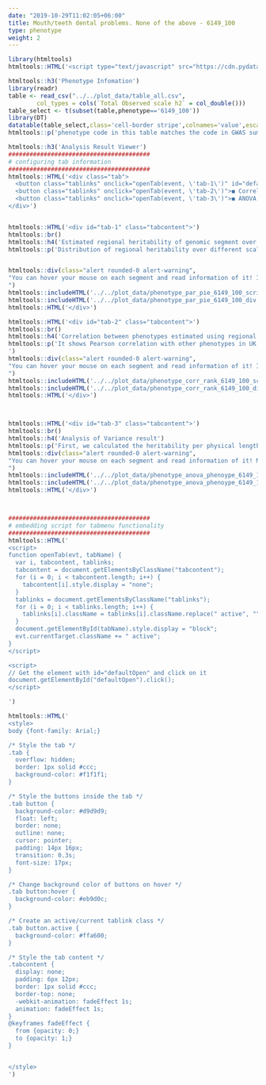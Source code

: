 ```yaml
---
date: "2019-10-29T11:02:05+06:00"
title: Mouth/teeth dental problems. None of the above - 6149_100
type: phenotype
weight: 2
---
```


```r
library(htmltools)
htmltools::HTML('<script type="text/javascript" src="https://cdn.pydata.org/bokeh/release/bokeh-1.3.4.min.js"></script>')
```


```r
htmltools::h3('Phenotype Infomation')
library(readr)
table <- read_csv("../../plot_data/table_all.csv",
        col_types = cols(`Total Observed scale h2` = col_double()))
table_select <- t(subset(table,phenotype=='6149_100'))
library(DT)
datatable(table_select,class='cell-border stripe',colnames='value',escape=FALSE,filter="none",options = list(pageLength = 30))
htmltools::p('phenotype code in this table matches the code in GWAS summary statistics offered by the Neale lab(http://www.nealelab.is/uk-biobank).')
```


```r
htmltools::h3('Analysis Result Viewer')
########################################
# configuring tab information
########################################
htmltools::HTML('<div class="tab">
  <button class="tablinks" onclick="openTab(event, \'tab-1\')" id="defaultOpen">◼️ Landscape</button>
  <button class="tablinks" onclick="openTab(event, \'tab-2\')">◼️ Correlation</button>
  <button class="tablinks" onclick="openTab(event, \'tab-3\')">◼️ ANOVA result</button>
</div>')


htmltools::HTML('<div id="tab-1" class="tabcontent">')
htmltools::br()
htmltools::h4('Estimated regional heritability of genomic segment over various scales')
htmltools::p('Distribution of regional heritability over different scales of segmentation simultaneously plotted on nested donut plot. This figure shows the regional heritability of genomic segment split by various scales (chromosome, 128Mb, 64Mb, 32Mb, 16Mb, and 8Mb). The size of each segment is proportional to the fraction of heritability it accounts for. The fraction of heritability can be measured using outer circular gauge. The chromosome to which each segment belongs is marked by the background color of the segment.')


htmltools::div(class="alert rounded-0 alert-warning",
"You can hover your mouse on each segment and read information of it! If you want to examine segments of small size, you can zoom the figure using magnifying glass on the right toolbar. Making use of other additional functions (pan, reset, save, etc.) would help you deal with data conveniently
")
htmltools::includeHTML('../../plot_data/phenotype_par_pie_6149_100_script')
htmltools::includeHTML('../../plot_data/phenotype_par_pie_6149_100_div')
htmltools::HTML('</div>')

htmltools::HTML('<div id="tab-2" class="tabcontent">')
htmltools::br()
htmltools::h4('Correlation between phenotypes estimated using regional heritability ')
htmltools::p('It shows Pearson correlation with other phenotypes in UK Biobank. The level of polygenicity of phenotypes is indicated by the color of its bar. 
')
htmltools::div(class="alert rounded-0 alert-warning",
"You can hover your mouse on each segment and read information of it! If you want to examine segments of small size, you can zoom the figure using magnifying glass on the right toolbar. Making use of other additional functions (pan, reset, save, etc.) would help you deal with data conveniently
")
htmltools::includeHTML('../../plot_data/phenotype_corr_rank_6149_100_script')
htmltools::includeHTML('../../plot_data/phenotype_corr_rank_6149_100_div')
htmltools::HTML('</div>')



htmltools::HTML('<div id="tab-3" class="tabcontent">')
htmltools::br()
htmltools::h4('Analysis of Variance result')
htmltools::p('First, we calculated the heritability per physical length (%/Mb) for all segments in the lowest scale (8Mb). For each of upper scales (16Mb, 32Mb, 64Mb, 128Mb, and chromosomes), we grouped the segments in the lowest scale based on where they belong in the upper scale. Then, we conducted one-way analysis of variance (ANOVA) to test between-group variance.')
htmltools::div(class="alert rounded-0 alert-warning",
"You can hover your mouse on each segment and read information of it! Making use of other additional functions (pan, reset, save, etc.) would help you deal with data conveniently
")
htmltools::includeHTML('../../plot_data/phenotype_anova_phenoype_6149_100_script')
htmltools::includeHTML('../../plot_data/phenotype_anova_phenoype_6149_100_div')
htmltools::HTML('</div>')



########################################
# embedding script for tabmenu functionality
########################################
htmltools::HTML('
<script>
function openTab(evt, tabName) {
  var i, tabcontent, tablinks;
  tabcontent = document.getElementsByClassName("tabcontent");
  for (i = 0; i < tabcontent.length; i++) {
    tabcontent[i].style.display = "none";
  }
  tablinks = document.getElementsByClassName("tablinks");
  for (i = 0; i < tablinks.length; i++) {
    tablinks[i].className = tablinks[i].className.replace(" active", "");
  }
  document.getElementById(tabName).style.display = "block";
  evt.currentTarget.className += " active";
}
</script>

<script>
// Get the element with id="defaultOpen" and click on it
document.getElementById("defaultOpen").click();
</script>

')

htmltools::HTML('
<style>
body {font-family: Arial;}

/* Style the tab */
.tab {
  overflow: hidden;
  border: 1px solid #ccc;
  background-color: #f1f1f1;
}

/* Style the buttons inside the tab */
.tab button {
  background-color: #d9d9d9;
  float: left;
  border: none;
  outline: none;
  cursor: pointer;
  padding: 14px 16px;
  transition: 0.3s;
  font-size: 17px;
}

/* Change background color of buttons on hover */
.tab button:hover {
  background-color: #eb9d0c;
}

/* Create an active/current tablink class */
.tab button.active {
  background-color: #ffa600;
}

/* Style the tab content */
.tabcontent {
  display: none;
  padding: 6px 12px;
  border: 1px solid #ccc;
  border-top: none;
  -webkit-animation: fadeEffect 1s;
  animation: fadeEffect 1s;
}
@keyframes fadeEffect {
  from {opacity: 0;}
  to {opacity: 1;}
}


</style>
')
```

